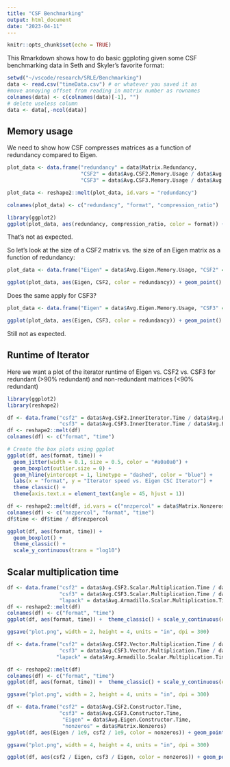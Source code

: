 ```yaml
---
title: "CSF Benchmarking"
output: html_document
date: "2023-04-11"
---
```


```r
knitr::opts_chunk$set(echo = TRUE)
```

This Rmarkdown shows how to do basic ggploting given some CSF benchmarking data in Seth and Skyler's favorite format:

```R
setwd("~/vscode/research/SRLE/Benchmarking")
data <- read.csv("timeData.csv") # or whatever you saved it as
#move annoying offset from reading in matrix number as rownames
colnames(data) <- c(colnames(data)[-1], "")
# delete useless column
data <- data[,-ncol(data)]
```

## Memory usage

We need to show how CSF compresses matrices as a function of redundancy compared to Eigen.

```R
plot_data <- data.frame("redundancy" = data$Matrix.Redundancy, 
                        "CSF2" = data$Avg.CSF2.Memory.Usage / data$Avg.Eigen.Memory.Usage, 
                        "CSF3" = data$Avg.CSF3.Memory.Usage / data$Avg.Eigen.Memory.Usage)

plot_data <- reshape2::melt(plot_data, id.vars = "redundancy")

colnames(plot_data) <- c("redundancy", "format", "compression_ratio")

library(ggplot2)
ggplot(plot_data, aes(redundancy, compression_ratio, color = format)) + geom_point() + theme_classic() + theme(aspect.ratio = 1) + labs(x = "Matrix redundancy", y = "Compression Ratio vs. CSC Format", color = "Matrix Format")
```

That's not as expected.

So let's look at the size of a CSF2 matrix vs. the size of an Eigen matrix as a function of redundancy:

```R
plot_data <- data.frame("Eigen" = data$Avg.Eigen.Memory.Usage, "CSF2" = data$Avg.CSF2.Memory.Usage, "redundancy" = data$Matrix.Redundancy)

ggplot(plot_data, aes(Eigen, CSF2, color = redundancy)) + geom_point() + theme_classic() + theme(aspect.ratio = 1) + labs(x = "Size of Eigen matrix", y = "Size of CSF2 matrix", color = "Matrix redundancy") + scale_color_viridis_c(option = "B", end = 0.8) + scale_y_continuous(trans = "log10") + scale_x_continuous(trans = "log10") + geom_abline(slope = 1)
```

Does the same apply for CSF3?

```R
plot_data <- data.frame("Eigen" = data$Avg.Eigen.Memory.Usage, "CSF3" = data$Avg.CSF3.Memory.Usage, "redundancy" = data$Matrix.Redundancy)

ggplot(plot_data, aes(Eigen, CSF3, color = redundancy)) + geom_point() + theme_classic() + theme(aspect.ratio = 1) + labs(x = "Size of Eigen matrix", y = "Size of CSF3 matrix", color = "Matrix redundancy") + scale_color_viridis_c(option = "B", end = 0.8) + scale_y_continuous(trans = "log10") + scale_x_continuous(trans = "log10") + geom_abline(slope = 1)
```

Still not as expected.

## Runtime of Iterator

Here we want a plot of the iterator runtime of Eigen vs. CSF2 vs. CSF3 for redundant (>90% redundant) and non-redundant matrices (<90% redundant)

```R
library(ggplot2)
library(reshape2)

df <- data.frame("csf2" = data$Avg.CSF2.InnerIterator.Time / data$Avg.Eigen.InnerIterator.Time,
                 "csf3" = data$Avg.CSF3.InnerIterator.Time / data$Avg.Eigen.InnerIterator.Time)
df <- reshape2::melt(df)
colnames(df) <- c("format", "time")

# Create the box plots using ggplot
ggplot(df, aes(format, time)) +
  geom_jitter(width = 0.1, size = 0.5, color = "#a0a0a0") +
  geom_boxplot(outlier.size = 0) +
  geom_hline(yintercept = 1, linetype = "dashed", color = "blue") +
  labs(x = "format", y = "Iterator speed vs. Eigen CSC Iterator") +
  theme_classic() +
  theme(axis.text.x = element_text(angle = 45, hjust = 1))

df <- reshape2::melt(df, id.vars = c("nnzpercol" = data$Matrix.Nonzeros))
colnames(df) <- c("nnzpercol", "format", "time")
df$time <- df$time / df$nnzpercol

ggplot(df, aes(format, time)) +
  geom_boxplot() +
  theme_classic() +
  scale_y_continuous(trans = "log10")


```

## Scalar multiplication time

```R
df <- data.frame("csf2" = data$Avg.CSF2.Scalar.Multiplication.Time / data$Avg.Eigen.Scalar.Multiplication.Time, 
                 "csf3" = data$Avg.CSF3.Scalar.Multiplication.Time / data$Avg.Eigen.Scalar.Multiplication.Time,
                 "lapack" = data$Avg.Armadillo.Scalar.Multiplication.Time / data$Avg.Eigen.Scalar.Multiplication.Time)
df <- reshape2::melt(df)
colnames(df) <- c("format", "time")
ggplot(df, aes(format, time)) +  theme_classic() + scale_y_continuous(expand = c(0, 0), trans = "log10") + geom_jitter(width = 0.1, size = 0.5, color = "#a0a0a0") + geom_boxplot(outlier.size = 0) + geom_hline(yintercept = 1, linetype = "dashed", color = "blue") + labs(x = "format", y = "Scalar multiplication time vs. Eigen") + theme(axis.text.x = element_text(angle = 45, hjust = 1))

ggsave("plot.png", width = 2, height = 4, units = "in", dpi = 300)
```

```R
df <- data.frame("csf2" = data$Avg.CSF2.Vector.Multiplication.Time / data$Avg.Eigen.Vector.Multiplication.Time, 
                 "csf3" = data$Avg.CSF3.Vector.Multiplication.Time / data$Avg.Eigen.Vector.Multiplication.Time,
                "lapack" = data$Avg.Armadillo.Scalar.Multiplication.Time / data$Avg.Eigen.Scalar.Multiplication.Time)

df <- reshape2::melt(df)
colnames(df) <- c("format", "time")
ggplot(df, aes(format, time)) +  theme_classic() + scale_y_continuous(expand = c(0, 0), limits = c(0, 5)) + geom_jitter(width = 0.1, size = 0.5, color = "#a0a0a0") + geom_boxplot(outlier.size = 0) + geom_hline(yintercept = 1, linetype = "dashed", color = "blue") + labs(x = "format", y = "Vector multiplication time vs. Eigen") + theme(axis.text.x = element_text(angle = 45, hjust = 1))

ggsave("plot.png", width = 2, height = 4, units = "in", dpi = 300)
```

```R
df <- data.frame("csf2" = data$Avg.CSF2.Constructor.Time, 
                 "csf3" = data$Avg.CSF3.Constructor.Time,
                  "Eigen" = data$Avg.Eigen.Constructor.Time,
                  "nonzeros" = data$Matrix.Nonzeros)
ggplot(df, aes(Eigen / 1e9, csf2 / 1e9, color = nonzeros)) + geom_point() + scale_y_continuous(trans = "log10") + scale_x_continuous(trans = "log10") + theme_classic() + coord_fixed() + scale_color_viridis_c(option = "B", end = 0.9, trans = "log10") + labs(x = "Eigen (sec)", y = "CSF2 (sec)", title = "Time to construct matrix") + geom_abline(slope = 1, linetype = "dashed", color = "blue") + theme(plot.title = element_text(hjust = 0.5))

ggsave("plot.png", width = 4, height = 4, units = "in", dpi = 300)

ggplot(df, aes(csf2 / Eigen, csf3 / Eigen, color = nonzeros)) + geom_point()  + theme_classic() + scale_color_viridis_c(option = "B", end = 0.9, trans = "log10") + labs(x = "CSF2 (sec)", y = "CSF3 (sec)", title = "Time to construct matrix") + geom_abline(slope = 1, linetype = "dashed", color = "blue") + theme(plot.title = element_text(hjust = 0.5))
```